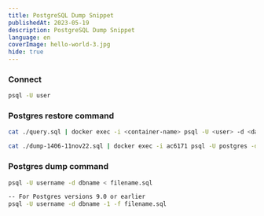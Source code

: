```yaml
---
title: PostgreSQL Dump Snippet
publishedAt: 2023-05-19
description: PostgreSQL Dump Snippet
language: en
coverImage: hello-world-3.jpg
hide: true
---
```


### Connect

```bash
psql -U user
```

### Postgres restore command

```bash
cat ./query.sql | docker exec -i <container-name> psql -U <user> -d <database>
```

```bash
cat ./dump-1406-11nov22.sql | docker exec -i ac6171 psql -U postgres -d database-name
```

### Postgres dump command

```bash
psql -U username -d dbname < filename.sql

-- For Postgres versions 9.0 or earlier
psql -U username -d dbname -1 -f filename.sql
```
